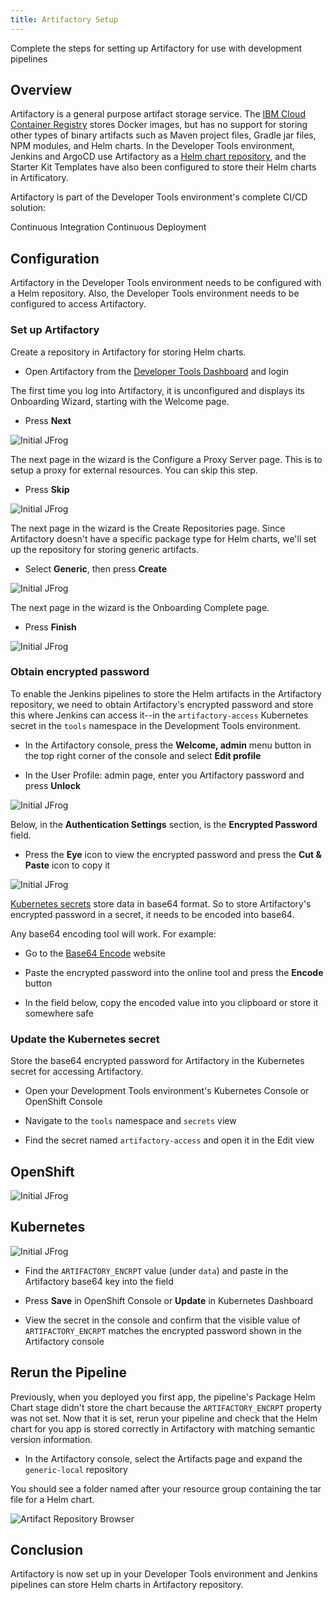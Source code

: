 ```yaml
---
title: Artifactory Setup
---
```


<PageDescription>

Complete the steps for setting up Artifactory for use with development pipelines

</PageDescription>

## Overview

Artifactory is a general purpose artifact storage service. The 
[IBM Cloud Container Registry](https://cloud.ibm.com/docs/services/Registry) 
stores Docker images, but has no support for storing other types of binary artifacts such as Maven project files, 
Gradle jar files, NPM modules, and Helm charts. 
In the Developer Tools environment, Jenkins and ArgoCD use Artifactory as a 
[Helm chart repository](https://helm.sh/docs/chart_repository/), 
and the Starter Kit Templates have also been configured to store their Helm charts in Artificatory.

Artifactory is part of the Developer Tools environment's complete CI/CD solution:

<AnchorLinks small>
  <AnchorLink to="/guides/continuous-integration">Continuous Integration</AnchorLink>
  <AnchorLink to="/guides/continuous-deployment">Continuous Deployment</AnchorLink>
</AnchorLinks>

##  Configuration

Artifactory in the Developer Tools environment needs to be configured with a Helm repository.
Also, the Developer Tools environment needs to be configured to access Artifactory.

### Set up Artifactory

Create a repository in Artifactory for storing Helm charts.

- Open Artifactory from the [Developer Tools Dashboard](/getting-started/dashboard) and login

The first time you log into Artifactory, it is unconfigured and displays its Onboarding Wizard, starting with the Welcome page.

- Press **Next**

<ArtDirection>

![Initial JFrog](/images/initialjfrog.png)

</ArtDirection>

The next page in the wizard is the Configure a Proxy Server page. This is to setup a proxy for external resources. You can skip this
step.

- Press **Skip**

<ArtDirection>

![Initial JFrog](/images/setupproxy.png)

</ArtDirection>

The next page in the wizard is the Create Repositories page. Since Artifactory doesn't have a specific package type for Helm charts, we'll set up the repository for storing generic artifacts.

- Select **Generic**, then press **Create**

<ArtDirection>

![Initial JFrog](/images/createrepository.png)

</ArtDirection>

The next page in the wizard is the Onboarding Complete page. 

- Press **Finish**

<ArtDirection>

![Initial JFrog](/images/completejfrog.png)

</ArtDirection>

### Obtain encrypted password

To enable the Jenkins pipelines to store the Helm artifacts in the Artifactory repository, we need to obtain 
Artifactory's encrypted password and store this where Jenkins can access it--in the `artifactory-access` Kubernetes secret in the `tools` namespace in the Development Tools environment.

- In the Artifactory console, press the **Welcome, admin** menu button in the top right corner of the console and select **Edit profile**

- In the User Profile: admin page, enter you Artifactory password and press **Unlock**

<ArtDirection>

![Initial JFrog](/images/jfrogapikey.png)

</ArtDirection>

Below, in the **Authentication Settings** section, is the **Encrypted Password** field.

- Press the **Eye** icon to view the encrypted password and press the **Cut & Paste** icon to copy it

<ArtDirection>

![Initial JFrog](/images/viewapikey.png)

</ArtDirection>

[Kubernetes secrets](https://kubernetes.io/docs/concepts/configuration/secret/#creating-a-secret-manually) 
store data in base64 format. So to store Artifactory's encrypted password in a secret, it needs to be encoded into base64.

Any base64 encoding tool will work. For example:

- Go to the [Base64 Encode](https://www.base64encode.org/) website

- Paste the encrypted password into the online tool and press the **Encode** button

- In the field below, copy the encoded value into you clipboard or store it somewhere safe

### Update the Kubernetes secret

Store the base64 encrypted password for Artifactory in the Kubernetes secret for accessing Artifactory.

- Open your Development Tools environment's Kubernetes Console or OpenShift Console

- Navigate to the `tools` namespace and `secrets` view

- Find the secret named `artifactory-access` and open it in the Edit view

<Row>
<Column colMd={4} colLg={5} noGutterMdLeft>

## OpenShift
<ArtDirection>


![Initial JFrog](/images/addkeytosecret.png)

</ArtDirection>

</Column>
<Column colMd={4} colLg={6} noGutterMdLeft>

## Kubernetes
<ArtDirection>

![Initial JFrog](/images/kubeaddkeytosecret.png)

</ArtDirection>

</Column>
</Row>

- Find the `ARTIFACTORY_ENCRPT` value (under `data`) and paste in the Artifactory base64 key into the field

- Press **Save** in OpenShift Console or **Update** in Kubernetes Dashboard

- View the secret in the console and confirm that the visible value of `ARTIFACTORY_ENCRPT` matches the encrypted password shown in the Artifactory console

## Rerun the Pipeline

Previously, when you deployed you first app, the pipeline's Package Helm Chart stage didn't store the chart because 
the `ARTIFACTORY_ENCRPT` property was not set. Now that it is set, rerun your pipeline and check that the Helm chart for you app is stored correctly in Artifactory with matching semantic version information.

- In the Artifactory console, select the Artifacts page and expand the `generic-local` repository

You should see a folder named after your resource group containing the tar file for a Helm chart.

<ArtDirection>

![Artifact Repository Browser](/images/artifact-repo-browser.png)

</ArtDirection>

## Conclusion

Artifactory is now set up in your Developer Tools environment and Jenkins pipelines can store Helm charts in Artifactory repository. 
